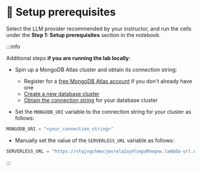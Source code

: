 # 👐 Setup prerequisites

Select the LLM provider recommended by your instructor, and run the cells under the **Step 1: Setup prerequisites** section in the notebook.

:::info

Additional steps **if you are running the lab locally**:

* Spin up a MongoDB Atlas cluster and obtain its connection string:

    * Register for a [free MongoDB Atlas account](https://www.mongodb.com/cloud/atlas/register) if you don't already have one
    * [Create a new database cluster](https://www.mongodb.com/docs/guides/atlas/cluster)
    * [Obtain the connection string](https://www.mongodb.com/docs/guides/atlas/connection-string) for your database cluster

* Set the `MONGODB_URI` variable to the connection string for your cluster as follows:

```python
MONGODB_URI = "<your_connection_string>"
```

* Manually set the value of the `SERVERLESS_URL` variable as follows:

```python
SERVERLESS_URL = "https://vtqjvgchmwcjwsrela2oyhlegu0hwqnw.lambda-url.us-west-2.on.aws/"
```
:::